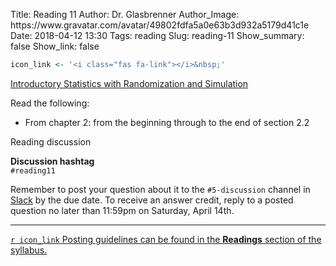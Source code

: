 Title: Reading 11
Author: Dr. Glasbrenner
Author_Image: https://www.gravatar.com/avatar/49802fdfa5a0e63b3d932a5179d41c1e
Date: 2018-04-12 13:30
Tags: reading
Slug: reading-11
Show_summary: false
Show_link: false

```r
icon_link <- '<i class="fas fa-link"></i>&nbsp;'
```

[[Introductory Statistics with Randomization and Simulation][isrs-book]]{.h3}

Read the following:

*   From chapter 2: from the beginning through to the end of section 2.2

[Reading discussion]{.h3}

::::: {.callout .primary}
**Discussion hashtag** \
`#reading11`
:::::

::::: {.callout .secondary}
Remember to post your question about it to the `#5-discussion` channel in [Slack][cds101-slack] by the due date.
To receive an answer credit, reply to a posted question no later than 11:59pm on Saturday, April 14th.
:::::

---

[`r icon_link` Posting guidelines can be found in the **Readings** section of the syllabus.][syllabus-readings]

[isrs-book]:         http://spring18.cds101.com/doc/Diez_Barr_%C3%87etinkaya-Rundel_IntroductoryStatisticsWithRandomizationAndSimulation.pdf
[cds101-slack]:      https://masoncds101.slack.com
[syllabus-readings]: http://spring18.cds101.com/syllabus.html#readings

